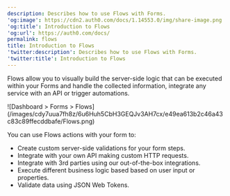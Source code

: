 ```yaml
---
description: Describes how to use Flows with Forms.
'og:image': https://cdn2.auth0.com/docs/1.14553.0/img/share-image.png
'og:title': Introduction to Flows
'og:url': https://auth0.com/docs/
permalink: flows
title: Introduction to Flows
'twitter:description': Describes how to use Flows with Forms.
'twitter:title': Introduction to Flows
---
```

Flows allow you to visually build the server-side logic that can be executed within your Forms and handle the collected information, integrate any service with an API or trigger automations.

<Frame>![Dashboard > Forms > Flows](/images/cdy7uua7fh8z/6u6Huh5CbH3GEQJv3AH7cx/e49ea613b2c46a43c83c89ffecddbafe/Flows.png)</Frame>

You can use Flows actions with your form to:

* Create custom server-side validations for your form steps.
* Integrate with your own API making custom HTTP requests.
* Integrate with 3rd parties using our out-of-the-box integrations.
* Execute different business logic based based on user input or properties.
* Validate data using <Tooltip tip="JSON Web Token (JWT): Standard ID Token format (and often Access Token format) used to represent claims securely between two parties." cta="View Glossary" href="/docs/glossary?term=JSON+Web+Tokens">JSON Web Tokens</Tooltip>.